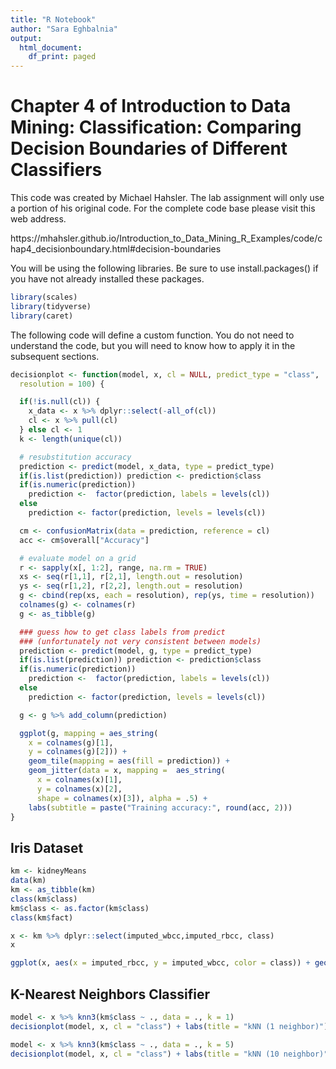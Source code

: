 ```yaml
---
title: "R Notebook"
author: "Sara Eghbalnia"
output:
  html_document:
    df_print: paged
---
```


# Chapter 4 of Introduction to Data Mining: Classification: Comparing Decision Boundaries of Different Classifiers

This code was created by Michael Hahsler.  The lab assignment will only use a portion of his original code.  For the complete code base please visit this web address.

https://mhahsler.github.io/Introduction_to_Data_Mining_R_Examples/code/chap4_decisionboundary.html#decision-boundaries

You will be using the following libraries.  Be sure to use install.packages() if you have not already installed these packages.

```r
library(scales)
library(tidyverse)
library(caret)

```

The following code will define a custom function.  You do not need to understand the code, but you will need to know how to apply it in the subsequent sections.

```r
decisionplot <- function(model, x, cl = NULL, predict_type = "class",
  resolution = 100) {

  if(!is.null(cl)) {
    x_data <- x %>% dplyr::select(-all_of(cl))
    cl <- x %>% pull(cl)
  } else cl <- 1
  k <- length(unique(cl))

  # resubstitution accuracy
  prediction <- predict(model, x_data, type = predict_type)
  if(is.list(prediction)) prediction <- prediction$class
  if(is.numeric(prediction))
    prediction <-  factor(prediction, labels = levels(cl))
  else
    prediction <- factor(prediction, levels = levels(cl))

  cm <- confusionMatrix(data = prediction, reference = cl)
  acc <- cm$overall["Accuracy"]

  # evaluate model on a grid
  r <- sapply(x[, 1:2], range, na.rm = TRUE)
  xs <- seq(r[1,1], r[2,1], length.out = resolution)
  ys <- seq(r[1,2], r[2,2], length.out = resolution)
  g <- cbind(rep(xs, each = resolution), rep(ys, time = resolution))
  colnames(g) <- colnames(r)
  g <- as_tibble(g)

  ### guess how to get class labels from predict
  ### (unfortunately not very consistent between models)
  prediction <- predict(model, g, type = predict_type)
  if(is.list(prediction)) prediction <- prediction$class
  if(is.numeric(prediction))
    prediction <-  factor(prediction, labels = levels(cl))
  else
    prediction <- factor(prediction, levels = levels(cl))

  g <- g %>% add_column(prediction)

  ggplot(g, mapping = aes_string(
    x = colnames(g)[1],
    y = colnames(g)[2])) +
    geom_tile(mapping = aes(fill = prediction)) +
    geom_jitter(data = x, mapping =  aes_string(
      x = colnames(x)[1],
      y = colnames(x)[2],
      shape = colnames(x)[3]), alpha = .5) +
    labs(subtitle = paste("Training accuracy:", round(acc, 2)))
}
```

## Iris Dataset

```r
km <- kidneyMeans
data(km)
km <- as_tibble(km)
class(km$class)
km$class <- as.factor(km$class)
class(km$fact)

x <- km %>% dplyr::select(imputed_wbcc,imputed_rbcc, class)
x
```


```r
ggplot(x, aes(x = imputed_rbcc, y = imputed_wbcc, color = class)) + geom_jitter()
```

## K-Nearest Neighbors Classifier
```r
model <- x %>% knn3(km$class ~ ., data = ., k = 1)
decisionplot(model, x, cl = "class") + labs(title = "kNN (1 neighbor)")
```

```r
model <- x %>% knn3(km$class ~ ., data = ., k = 5)
decisionplot(model, x, cl = "class") + labs(title = "kNN (10 neighbor)")
```


